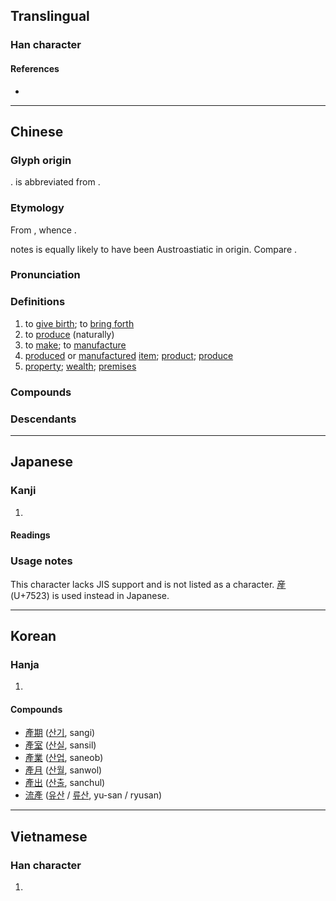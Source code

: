 {{also|産|产}}
{{character info}}
==Translingual==
{{Han simplified forms|產|産|产}}

===Han character===
{{Han char|rn=100|rad=生|as=06|sn=11|four=00214|canj=YHHQM|ids=⿱文⿸厂生}}

====References====
* {{Han ref|kx=0755.090|dkj=21684|dj=1165.080|hdz=42577.150|uh=7522|ud=29986|bh=B2A3|bd=45731}}

----

==Chinese==
{{zh-forms|s=产|t2=産}}

===Glyph origin===
{{Han etym}}
{{Han compound|产|生|ls=psc|c1=p|c2=s}}. {{lang|zh|产}} is abbreviated from {{och-l|彥}}.

===Etymology===
From {{inh|zh|sit-pro|*sryal||to breed; to bring up}}, whence {{cog|bo|སྲེལ་བ||to bring up; to rear}}. 

{{zh-ref|Schuessler (2007)}} notes {{och-l|產}} is equally likely to have been Austroastiatic in origin. Compare {{cog|km|សំរាល||to give birth}}.

===Pronunciation===
{{zh-pron
|m=chǎn
|m-s=can3
|c=caan2
|c-t=can2
|g=
|h=pfs=sán;gd=san3
|j=
|mb=sǔing
|md=sāng
|mn=sán/sóaⁿ
|mn_note=sán - literary; sóaⁿ - vernacular
|mn-t=suan2
|w=2tshe
|x=
|mc=y
|oc=y
|cat=v,n
}}

===Definitions===
{{zh-hanzi}}

# to [[give birth]]; to [[bring forth]]
# to [[produce]] (naturally)
# to [[make]]; to [[manufacture]]
# [[produce]]d or [[manufacture]]d [[item]]; [[product]]; [[produce]]
# [[property]]; [[wealth]]; [[premises]]

===Compounds===
{{zh-der|產兒|產科|產婆|產區|產物|產業|產品|產權|產官|產程|產床|產道|產地|產房|產婦|產後|產假|產量|產卵|產門|產前|產鉗|產褥期|產褥熱|產傷|產生|產銷|產需|產業革命|產業工人|產業後備軍|產業資本|產院|產值|共產|共產主義|國有財產|年產值|丁產|共產宣言|中產階級|傾家蕩產|國產|山產|停產|全能生產|小產|不動產|乾產|傾家盡產|國產品|出產|剖腹生產|常產|嗣產|公有財產|恆產|不事生產|公產|催產|待產室|中產|人工流產|共產黨|年產量|子產|待產|不視生產|地產|家產|中間產品|定產|官產|婦產科|固定資產|坐產招夫|動產|增產|助產士|土產|共同財產|國產車|奴產子|傾家竭產|名產|同產|引產|副產品|修置產室|助產婆|共產集團|共產國家|共產國際|天產|助產|事產|生產計畫|水產|文化資產|生產指數|生產管制|漁產|流產|禁治產|私產|沉灶產蛙|破產財團|田產|生產工具|房地產|私有財產|產物保險|特產|拳頭產品|破產宣告|流產政變|析產|房產|產銷秩序|生產線|治產|產業道路|減產|產婆術|生產能力|產額|產前檢查|水產養殖|產後檢查|礦產|破產|破業失產|知識產權|相容產品|有產階級|盛產|祖產|林產|有形資產|無產階級|異位產式|畜產|產險|產經新聞|產疾|產品線|產品組合|產供銷|生產量|生產者|生產結構|生產方式|生產力|生產|產業稅|產能|海產|流動資產|產地價格|早產兒|早產|物產|變產|農產|量產|順產|資產|遺產|蕩產傾家|高齡產婦|豐產|財產刑|置產|薄產|資產重估|預產期|蹇產|難產|遺產稅|限產|脫產|銀髮產業|農產運銷|農產品|逆產|農產物|資產階級|資產股|財產稅|財產|農產加工|蕩產|試產|財產權|無產|能產性|黨產}}

===Descendants===
{{CJKV||j=産|さん|산|sản}}

----

==Japanese==

===Kanji===
{{ja-kanji|grade=|rs=生06}} <!-- Not listed as kyūjitai character in Jōyō kanji 2010 -->

# {{rfdef|ja|sort=生06}}

====Readings====
{{ja-readings
|goon=せん
|kanon=さん
|kun=う-まれる, うぶ-, う-む, む-す
}}

===Usage notes===
This character lacks JIS support and is not listed as a {{w|kyūjitai}} character. [[産]] (U+7523) is used instead in Japanese.

----

==Korean==

===Hanja===
{{ko-hanja|hangeul=[[산]]|eumhun=|rv=san|mr=san|y=san}}

# {{rfdef|ko|sort=生06}}

====Compounds====
* [[產期]] ([[산기]], sangi)
* [[產室]] ([[산실]], sansil)
* [[產業]] ([[산업]], saneob)
* [[產月]] ([[산월]], sanwol)
* [[產出]] ([[산출]], sanchul)
* [[流產]] ([[유산]] / [[류산]], yu-san / ryusan)<!-- my en-ko dictionary uses the 產 variant -->

----

==Vietnamese==

===Han character===
{{vi-hantu|[[sản]]|rs=生06}}

# {{rfdef|vi|sort=生06}}